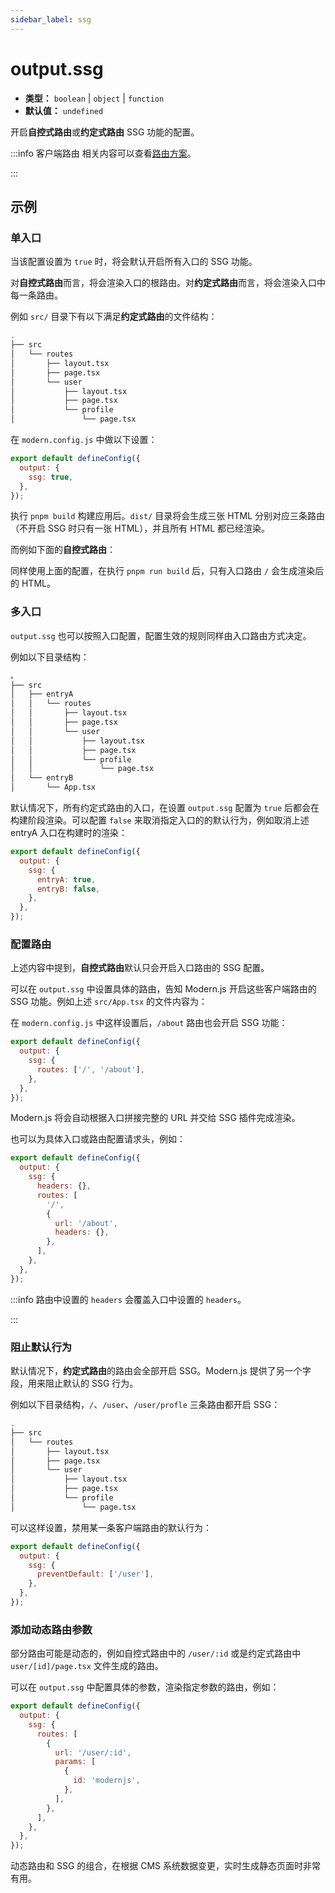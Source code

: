 ```yaml
---
sidebar_label: ssg
---
```


# output.ssg

- **类型：** `boolean` | `object` | `function`
- **默认值：** `undefined`

开启**自控式路由**或**约定式路由** SSG 功能的配置。

:::info 客户端路由
相关内容可以查看[路由方案](/guides/basic-features/routes)。

:::

## 示例

### 单入口

当该配置设置为 `true` 时，将会默认开启所有入口的 SSG 功能。

对**自控式路由**而言，将会渲染入口的根路由。对**约定式路由**而言，将会渲染入口中每一条路由。

例如 `src/` 目录下有以下满足**约定式路由**的文件结构：

```bash
.
├── src
│   └── routes
│       ├── layout.tsx
│       ├── page.tsx
│       └── user
│           ├── layout.tsx
│           ├── page.tsx
│           └── profile
│               └── page.tsx
```

在 `modern.config.js` 中做以下设置：

```js
export default defineConfig({
  output: {
    ssg: true,
  },
});
```

执行 `pnpm build` 构建应用后。`dist/` 目录将会生成三张 HTML 分别对应三条路由（不开启 SSG 时只有一张 HTML），并且所有 HTML 都已经渲染。

而例如下面的**自控式路由**：


<SelfRouteExample />

同样使用上面的配置，在执行 `pnpm run build` 后，只有入口路由 `/` 会生成渲染后的 HTML。

### 多入口

`output.ssg` 也可以按照入口配置，配置生效的规则同样由入口路由方式决定。

例如以下目录结构：

```bash
。
├── src
│   ├── entryA
│   │   └── routes
│   │       ├── layout.tsx
│   │       ├── page.tsx
│   │       └── user
│   │           ├── layout.tsx
│   │           ├── page.tsx
│   │           └── profile
│   │               └── page.tsx
│   └── entryB
│       └── App.tsx
```

默认情况下，所有约定式路由的入口，在设置 `output.ssg` 配置为 `true` 后都会在构建阶段渲染。可以配置 `false` 来取消指定入口的的默认行为，例如取消上述 entryA 入口在构建时的渲染：

```js
export default defineConfig({
  output: {
    ssg: {
      entryA: true,
      entryB: false,
    },
  },
});
```

### 配置路由

上述内容中提到，**自控式路由**默认只会开启入口路由的 SSG 配置。

可以在 `output.ssg` 中设置具体的路由，告知 Modern.js 开启这些客户端路由的 SSG 功能。例如上述 `src/App.tsx` 的文件内容为：


<SelfRouteExample />

在 `modern.config.js` 中这样设置后，`/about` 路由也会开启 SSG 功能：

```js
export default defineConfig({
  output: {
    ssg: {
      routes: ['/', '/about'],
    },
  },
});
```

Modern.js 将会自动根据入口拼接完整的 URL 并交给 SSG 插件完成渲染。

也可以为具体入口或路由配置请求头，例如：

```js
export default defineConfig({
  output: {
    ssg: {
      headers: {},
      routes: [
        '/',
        {
          url: '/about',
          headers: {},
        },
      ],
    },
  },
});
```

:::info
路由中设置的 `headers` 会覆盖入口中设置的 `headers`。

:::

### 阻止默认行为

默认情况下，**约定式路由**的路由会全部开启 SSG。Modern.js 提供了另一个字段，用来阻止默认的 SSG 行为。

例如以下目录结构，`/`、`/user`、`/user/profle` 三条路由都开启 SSG：

```bash
.
├── src
│   └── routes
│       ├── layout.tsx
│       ├── page.tsx
│       └── user
│           ├── layout.tsx
│           ├── page.tsx
│           └── profile
│               └── page.tsx
```

可以这样设置，禁用某一条客户端路由的默认行为：

```js
export default defineConfig({
  output: {
    ssg: {
      preventDefault: ['/user'],
    },
  },
});
```

### 添加动态路由参数

部分路由可能是动态的，例如自控式路由中的 `/user/:id` 或是约定式路由中 `user/[id]/page.tsx` 文件生成的路由。

可以在 `output.ssg` 中配置具体的参数，渲染指定参数的路由，例如：

```js
export default defineConfig({
  output: {
    ssg: {
      routes: [
        {
          url: '/user/:id',
          params: [
            {
              id: 'modernjs',
            },
          ],
        },
      ],
    },
  },
});
```

动态路由和 SSG 的组合，在根据 CMS 系统数据变更，实时生成静态页面时非常有用。
